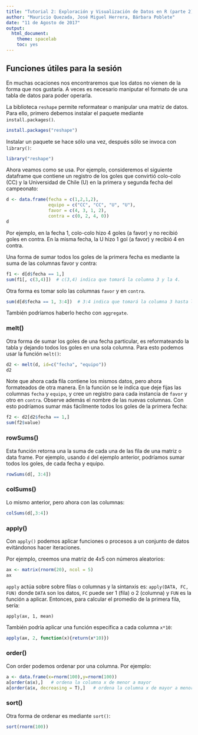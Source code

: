 ```yaml
---
title: "Tutorial 2: Exploración y Visualización de Datos en R (parte 2)"
author: "Mauricio Quezada, José Miguel Herrera, Bárbara Poblete"
date: "11 de Agosto de 2017"
output: 
  html_document: 
    theme: spacelab
    toc: yes
---
```



## Funciones útiles para la sesión 

En muchas ocaciones nos encontraremos que los datos no vienen de la forma que nos gustaría. A veces es necesario maniputar el formato de una tabla de datos para poder operarla.  

La biblioteca ```reshape``` permite reformatear o manipular una matriz de datos. Para ello, primero debemos instalar el paquete mediante ```install.packages()```. 
```r
install.packages("reshape")
```

Instalar un paquete se hace sólo una vez, después sólo se invoca con ```library()```:

```r
library("reshape")
```

Ahora veamos como se usa.
Por ejemplo, consideremos el siguiente dataframe que contiene un registro de los goles que convirtió colo-colo (CC) y la Universidad de Chile (U) en la primera y segunda fecha del campeonato:

```r
d <- data.frame(fecha = c(1,2,1,2),
                equipo = c("CC", "CC", "U", "U"), 
                favor = c(4, 3, 1, 2),
                contra = c(0, 2, 4, 0))
d
```

Por ejemplo, en la fecha 1, colo-colo hizo 4 goles (a favor) y no recibió goles en contra. En la misma fecha, la U hizo 1 gol (a favor) y recibió 4 en contra. 

Una forma de sumar todos los goles de la primera fecha es mediante la suma de las columnas favor y contra:
```r
f1 <- d[d$fecha == 1,]   
sum(f1[, c(3,4)])  # c(3,4) indica que tomará la columna 3 y la 4. 
```

Otra forma es tomar solo las columnas `favor` y en `contra`.

```r
sum(d[d$fecha == 1, 3:4])  # 3:4 indica que tomará la columna 3 hasta la 4. 
```

También podríamos haberlo hecho con `aggregate`. 

### melt()

Otra forma de sumar los goles de una fecha particular, es reformateando la tabla y dejando todos los goles en una sola columna. Para esto podemos usar la función ```melt()```:

```r
d2 <- melt(d, id=c("fecha", "equipo"))
d2
```

Note que ahora cada fila contiene los mismos datos, pero ahora formateados de otra manera. 
En la función se le indica que deje fijas las columnas `fecha` y `equipo`, y cree un registro para cada instancia de `favor` y otro en `contra`. Observe además el nombre de las nuevas columnas. 
Con esto podríamos sumar más fácilmente todos los goles de la primera fecha:

```r
f2 <- d2[d2$fecha == 1,]
sum(f2$value)
```


### rowSums()

Esta función retorna una la suma de cada una de las fila de una matriz o data frame. Por ejemplo, usando `d` del ejemplo anterior, podríamos sumar todos los goles, de cada fecha y equipo. 

```r
rowSums(d[, 3:4])
```

### colSums()

Lo mismo anterior, pero ahora con las columnas:

```r
colSums(d[,3:4])

```



### apply()

Con ```apply()``` podemos aplicar funciones o procesos a un conjunto de datos evitándonos hacer iteraciones. 

Por ejemplo, creemos una matriz de 4x5 con números aleatorios: 
```r
ax <- matrix(rnorm(20), ncol = 5)
ax
```

```apply``` actúa sobre sobre filas o columnas y la sintanxis es: ```apply(DATA, FC, FUN)``` donde ```DATA``` son los datos, ```FC``` puede ser 1 (fila) o 2 (columna) y ```FUN``` es la función a aplicar. Entonces, para calcular el promedio de la primera fila, sería:
```
apply(ax, 1, mean)
```
También podría aplicar una función específica a cada columna ```x*10```:

```r
apply(ax, 2, function(x){return(x*10)})
```

### order()

Con order podemos ordenar por una columna. Por ejemplo:

```r
a <- data.frame(x=rnorm(100),y=rnorm(100))
a[order(a$x),]   # ordena la columna x de menor a mayor
a[order(a$x, decreasing = T),]   # ordena la columna x de mayor a menor

```

### sort()

Otra forma de ordenar es mediante `sort()`:

```r
sort(rnorm(100))
```

